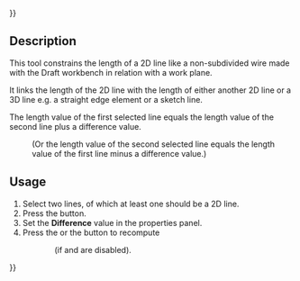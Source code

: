{{UnfinishedDocu{{#translation:}}}}
<languages/>

{{Docnav
|[[Assembly3_ConstraintLengthRatio|Length ratio]]
|[[Assembly3_ConstraintLengthEqualPointLineDistance|Length Equal Point Line Distance]]
|[[Assembly3_Workbench|Assembly3]]
|IconL=Assembly_ConstraintLengthRatio.svg
|IconR=Assembly_ConstraintLengthEqualPointLineDistance.svg
|IconC=Assembly3_workbench_icon.svg
}}

{{GuiCommand
|Name=Assembly3 ConstraintLengthDifference
|Icon=Assembly_ConstraintLengthDifference.svg
|Workbenches=[[Assembly3_Workbench|Assembly3]]
}}

== Description ==

This tool constrains the length of a 2D line like a non-subdivided wire made with the Draft workbench in relation with a work plane.

It links the length of the 2D line with the length of either another 2D line or a 3D line e.g. a straight edge element or a sketch line.

The length value of the first selected line equals the length value of the second line plus a difference value. 
:(Or the length value of the second selected line equals the length value of the first line minus a difference value.)

== Usage == 

# Select two lines, of which at least one should be a 2D line.
# Press the {{Button|[[Image:Assembly_ConstraintLengthDifference.svg|16px]] [[Assembly3_ConstraintLengthDifference|Length difference]]}} button.
# Set the '''Difference''' value in the properties panel.
# Press the {{Button|[[Image:Assembly3_workbench_icon.svg|16px]] [[Assembly3_ResolveConstraints|Solve constraints]]}} or the {{Button|[[Image:Assembly_QuickSolve.svg|16px]] [[Assembly3_QuickSolve|Quick solve]]}} button to recompute
:: (if {{Button|[[Image:Assembly_AutoRecompute.svg|16px]] [[Assembly3_AutoRecompute|Auto recompute]]}} and {{Button|[[Image:Assembly_SmartRecompute.svg|16px]] [[Assembly3_SmartRecompute|Smart recompute]]}} are disabled).

   
{{Docnav
|[[Assembly3_ConstraintLengthRatio|Length ratio]]
|[[Assembly3_ConstraintLengthEqualPointLineDistance|Length Equal Point Line Distance]]
|[[Assembly3_Workbench|Assembly3]]
|IconL=Assembly_ConstraintLengthRatio.svg
|IconR=Assembly_ConstraintLengthEqualPointLineDistance.svg
|IconC=Assembly3_workbench_icon.svg
}}

{{Userdocnavi{{#translation:}}}}
